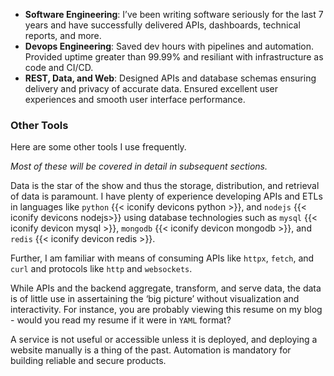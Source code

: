 <!-- Start Skills ------------------------------------------------------------> ::: { #resume-skills }

::: { .content-visible when-format="latex" }

- **Software Engineering**: I've been writing software seriously for the last 7 years and have successfully delivered APIs, dashboards, technical reports, and more.
- **Devops Engineering**: Saved dev hours with pipelines and automation. Provided uptime greater than $99.99\%$ and resiliant with infrastructure as code and CI/CD.
- **REST, Data, and Web**: Designed APIs and database schemas ensuring delivery and privacy of accurate data. Ensured excellent user experiences and smooth user interface performance.

:::

::: { .content-hidden when-format="latex" }

<!-- Start Floaty ------------------------------------------------------------> ::: { #resume-skills-floaty }
<!-- Start Overlay -----------------------------------------------------------> ::: { #resume-skills-overlay .overlay .overlay-blur-1 }
<!-- Start Overlay Content ---------------------------------------------------> ::: { .overlay-content }
<!-- TEST --------------------------------------------------------------------> ::: { .overlay-content-items }
<!-- Start impl --------------------------------------------------------------> ::: { .overlay-content-item data-key="impl" data-colorize-color="indigo" data-colorize-color-text="white" }

::: { #impl .pt-5 }
:::

### Other Tools { .py-5 }

Here are some other tools I use frequently.

_Most of these will be covered in detail in subsequent sections._

::: { #impl-etc .pt-5 }

:::

<!-- Stop impl ---------------------------------------------------------------> :::

<!-- Start API and DB --------------------------------------------------------> ::: { .overlay-content-item data-key="api-and-db" data-colorize-color="yellow" }

::: { #api-and-db .py-5 }

:::

::: { .skills-content .py-5 }

Data is the star of the show and thus the storage, distribution, and retrieval of data is paramount.
I have plenty of experience developing APIs and ETLs
in languages like `python` {{< iconify devicons python >}}, and `nodejs` {{< iconify devicons nodejs>}}
using database technologies such as `mysql` {{< iconify devicon mysql >}}, `mongodb` {{< iconify devicon mongodb >}}, and `redis` {{< iconify devicon redis >}}.

Further, I am familiar with means of consuming APIs like `httpx`, `fetch`,
and `curl` and protocols like `http` and `websockets`.

:::

<!-- STOP API and DB ---------------------------------------------------------> :::
<!-- Start UIUX --------------------------------------------------------------> ::: { .overlay-content-item data-key="uiux" data-colorize-color="blue" }

::: { #uiux .py-5 }

:::

::: { .skills-content .py-5 }

While APIs and the backend aggregate, transform, and serve data, the data is
of little use in assertaining the 'big picture' without visualization and
interactivity.
For instance, you are probably viewing this resume on my blog - would you read
my resume if it were in `YAML` format?

:::

<!-- Stop UIUX ---------------------------------------------------------------> :::

<!-- Start DevOps ------------------------------------------------------------> ::: { .overlay-content-item data-key="devops" data-colorize-color="teal" }

::: { #devops .py-5 }
:::

::: { .skills-content .py-5 }

A service is not useful or accessible unless it is deployed, and
deploying a website manually is a thing of the past. Automation is
mandatory for building reliable and secure products.

:::

<!-- Stop DevOps -------------------------------------------------------------> :::
<!-- TEST --------------------------------------------------------------------> :::
<!-- Stop Overlay Content ----------------------------------------------------> :::
<!-- Stop Overlay ------------------------------------------------------------> :::
<!-- Stop Floaty -------------------------------------------------------------> :::

:::

<!-- Stop Skills -------------------------------------------------------------> :::
